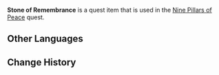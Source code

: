 {{Item Infobox
|id           = 100533
|image        = Item_Stone of Remembrance.png
|type         = Quest Items
|description  = An unusual gemstone capable of removing a seal somewhere.<br />You can feel the turbulent thoughts racing {{sic|relentless}} within when you hold it in your hand. Somewhere in this world are buried the memories of an ancient war.<br />"For a future without the pain of savage slaughter, for a future without lives lived in vain, for a future where every day is filled with peace..."
|source1      = Obtained by making offerings to [[Statues of The Seven]] in [[Liyue]]
}}
'''Stone of Remembrance''' is a quest item that is used in the [[Nine Pillars of Peace]] quest.

==Other Languages==
{{Other Languages|default_hidden=1
|en      = Stone of Remembrance
|zhs     = 追叙之石
|zhs_rm  = Zhuīxù zhī Shí
|zht     = 追敘之石
|zht_rm  = Zhuīxù zhī Shí
|ja      = 追叙の石
|ja_rm   = Tsuijo no Ishi
|ko      = 추서의 돌
|ko_rm   = 
|es      = Piedra reminiscente
|fr      = Pierre des souvenirs
<!-- |fr_tl   = Stone of Memories -->
|ru      = Камень прошлого
|th      = หินแห่งความทรงจำในอดีต
|th_rm   = 
|vi      = Đá Kể Chuyện
|de      = Rückblendenstein
|id      = Batu Kenangan
|pt      = Pedra de Flashback
}}

==Change History==
{{Change History|1.0}}